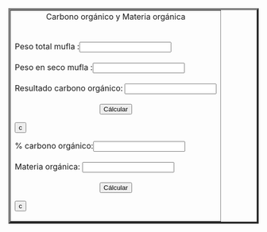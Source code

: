 <html>
 <center><table border="4" ></center>
 <tr>
  <td>
   <body>
     <center>Carbono orgánico y Materia orgánica</CENTER><br><br>
   </body>

  <body>
    <form name="MyForm">
      Peso total mufla :<input type="text" name="numero1" size="20"><br><br>
      Peso en seco mufla :<input type="text" name="numero2" size="20"><br><br>
      Resultado carbono orgánico:        <input type="text" name="resultado" size="20"><br><br>
     <center><input type="button" value="Cálcular" onclick="carbono()"></center><input type="reset" value="c">

  </form>
  
  <body>
    <form name="MyForma">
     % carbono orgánico:<input type="text" name="numero3" size="20"><br><br>
     Materia orgánica:        <input type="text" name="resultado" size="20"><br><br>
     <center><input type="button" value="Cálcular" onclick="materia()"></center><input type="reset" value="c">
         

  </form>

  <script>
     function carbono() {
     var n1 = parseFloat(document.MyForm.numero1.value);
     var n2 = parseFloat(document.MyForm.numero2.value);
     document.MyForm.resultado.value=(n1-n2);
     }
    </script>
      <script>
     function materia() {
     var n3 = parseFloat(document.MyForma.numero3.value);
     document.MyForma.resultado.value=(n3*1.724);
     }
    </script>
  </body>
 </td>
 </tr>
</table>


</html>